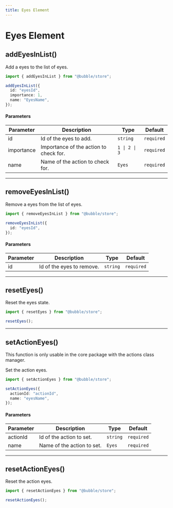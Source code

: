 ```yaml
---
title: Eyes Element
---
```



# Eyes Element

## addEyesInList()

Add a eyes to the list of eyes.

```ts
import { addEyesInList } from "@bubble/store";

addEyesInList({
  id: "eyesId",
  importance: 1,
  name: "EyesName",
});
```

#### Parameters

| Parameter  | Description                            | Type          | Default    |
| ---------- | -------------------------------------- | ------------- | ---------- |
| id         | Id of the eyes to add.                 | `string`      | `required` |
| importance | Importance of the action to check for. | `1 \| 2 \| 3` | `required` |
| name       | Name of the action to check for.       | `Eyes`        | `required` |

---

## removeEyesInList()

Remove a eyes from the list of eyes.

```ts
import { removeEyesInList } from "@bubble/store";

removeEyesInList({
  id: "eyesId",
});
```

#### Parameters

| Parameter | Description               | Type     | Default    |
| --------- | ------------------------- | -------- | ---------- |
| id        | Id of the eyes to remove. | `string` | `required` |

---

## resetEyes()

Reset the eyes state.

```ts
import { resetEyes } from "@bubble/store";

resetEyes();
```

---

## setActionEyes()

<Callout emoji="⚠️">
  This function is only usable in the core package with the actions class
  manager.
</Callout>

Set the action eyes.

```ts
import { setActionEyes } from "@bubble/store";

setActionEyes({
  actionId: "actionId",
  name: "eyesName",
});
```

#### Parameters

| Parameter | Description                | Type     | Default    |
| --------- | -------------------------- | -------- | ---------- |
| actionId  | Id of the action to set.   | `string` | `required` |
| name      | Name of the action to set. | `Eyes`   | `required` |

---

## resetActionEyes()

Reset the action eyes.

```ts
import { resetActionEyes } from "@bubble/store";

resetActionEyes();
```
